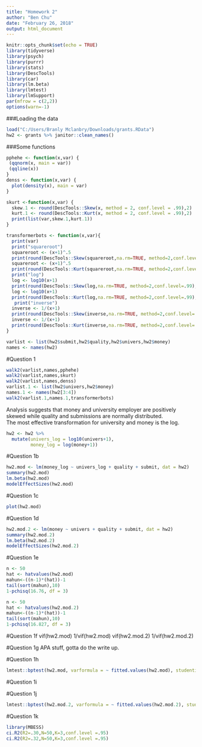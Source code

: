```yaml
---
title: "Homework 2"
author: "Ben Chu"
date: "February 26, 2018"
output: html_document
---
```

```r
knitr::opts_chunk$set(echo = TRUE)
library(tidyverse)
library(psych)
library(purrr)
library(stats)
library(DescTools)
library(car)
library(lm.beta)
library(lmtest)
library(lmSupport)
par(mfrow = c(2,2))
options(warn=-1)
```
###Loading the data
```r
load("C:/Users/Branly Mclanbry/Downloads/grants.RData")
hw2 <- grants %>% janitor::clean_names()
```
###Some functions
```r
pphehe <- function(x,var) {
 (qqnorm(x, main = var))
 (qqline(x))
}
denss <- function(x,var) {
  plot(density(x), main = var)
}

skurt <-function(x,var) {
  skew.1 <- round(DescTools::Skew(x, method = 2, conf.level = .99),2)
  kurt.1 <- round(DescTools::Kurt(x, method = 2, conf.level = .99),2)
  print(list(var,skew.1,kurt.1))
}

transformerbots <- function(x,var){
  print(var)
  print("squareroot")
  squareroot <- (x+1)^.5
  print(round(DescTools::Skew(squareroot,na.rm=TRUE, method=2,conf.level=.99),2))
  squareroot <- (x+1)^.5
  print(round(DescTools::Kurt(squareroot,na.rm=TRUE, method=2,conf.level=.99),2))
  print("log")
  log <- log10(x+1)
  print(round(DescTools::Skew(log,na.rm=TRUE, method=2,conf.level=.99),2))
  log <- log10(x+1)
  print(round(DescTools::Kurt(log,na.rm=TRUE, method=2,conf.level=.99),2))
   print("inverse")
  inverse <- 1/(x+1)
  print(round(DescTools::Skew(inverse,na.rm=TRUE, method=2,conf.level=.99),2))
  inverse <- 1/(x+1)
  print(round(DescTools::Kurt(inverse,na.rm=TRUE, method=2,conf.level=.99),2))
}

varlist <- list(hw2$submit,hw2$quality,hw2$univers,hw2$money)
names <- names(hw2)
```
#Question 1
```r
walk2(varlist,names,pphehe)
walk2(varlist,names,skurt)
walk2(varlist,names,denss)
varlist.1 <- list(hw2$univers,hw2$money)
names.1 <- names(hw2[3:4])
walk2(varlist.1,names.1,transformerbots)
```
Analysis suggests that money and university employer are positively skewed while quality and submissions are normally distributed.  
The most effective transformation for university and money is the log. 
```r
hw2 <- hw2 %>%
  mutate(univers_log = log10(univers+1),
         money_log = log(money+1))
```
#Question 1b
```r
hw2.mod <- lm(money_log ~ univers_log + quality + submit, dat = hw2)
summary(hw2.mod)
lm.beta(hw2.mod)
modelEffectSizes(hw2.mod)
```

#Question 1c
```r
plot(hw2.mod)
```

#Question 1d
```r
hw2.mod.2 <- lm(money ~ univers + quality + submit, dat = hw2)
summary(hw2.mod.2)
lm.beta(hw2.mod.2)
modelEffectSizes(hw2.mod.2)
```

#Question 1e
```r
n <- 50
hat <- hatvalues(hw2.mod)
mahun<-((n-1)*(hat))-1
tail(sort(mahun),10)
1-pchisq(16.76, df = 3)
```
```r
n <- 50
hat <- hatvalues(hw2.mod.2)
mahun<-((n-1)*(hat))-1
tail(sort(mahun),10)
1-pchisq(16.827, df = 3)
```

#Question 1f
vif(hw2.mod)
1/vif(hw2.mod)
vif(hw2.mod.2)
1/vif(hw2.mod.2)

#Question 1g
APA stuff, gotta do the write up.

#Question 1h
```r
lmtest::bptest(hw2.mod, varformula = ~ fitted.values(hw2.mod), studentize = FALSE)
```

#Question 1i 

#Question 1j
```r
lmtest::bptest(hw2.mod.2, varformula = ~ fitted.values(hw2.mod.2), studentize = FALSE)
```
#Question 1k
```r
library(MBESS)
ci.R2(R2=.30,N=50,K=3,conf.level =.95)
ci.R2(R2=.32,N=50,K=3,conf.level =.95)
```